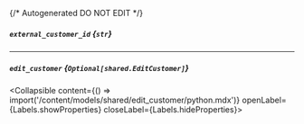 {/* Autogenerated DO NOT EDIT  */}

##### `external_customer_id` *{`str`}*

---
##### `edit_customer` *{`Optional[shared.EditCustomer]`}*
<Collapsible content={() => import('/content/models/shared/edit_customer/python.mdx')} openLabel={Labels.showProperties} closeLabel={Labels.hideProperties}>
</Collapsible>


